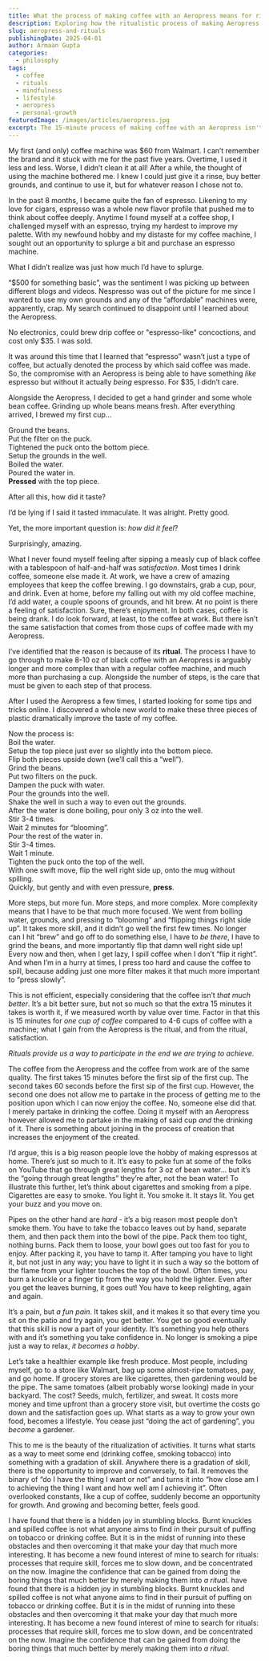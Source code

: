 ```yaml
---
title: What the process of making coffee with an Aeropress means for rituals
description: Exploring how the ritualistic process of making Aeropress coffee brings satisfaction through skill, concentration, and deliberate practice
slug: aeropress-and-rituals
publishingDate: 2025-04-01
author: Armaan Gupta
categories:
  - philosophy
tags:
  - coffee
  - rituals
  - mindfulness
  - lifestyle
  - aeropress
  - personal-growth
featuredImage: /images/articles/aeropress.jpg
excerpt: The 15-minute process of making coffee with an Aeropress isn't about efficiency—it's about the satisfaction that comes from participating in creation through deliberate, skillful ritual.
---
```

My first (and only) coffee machine was $60 from Walmart. I can’t remember the brand and it stuck with me for the past five years. Overtime, I used it less and less. Worse, I didn’t clean it at all! After a while, the thought of using the machine bothered me. I knew I could just give it a rinse, buy better grounds, and continue to use it, but for whatever reason I chose not to.

In the past 8 months, I became quite the fan of espresso. Likening to my love for cigars, espresso was a whole new flavor profile that pushed me to think about coffee deeply. Anytime I found myself at a coffee shop, I challenged myself with an espresso, trying my hardest to improve my palette. With my newfound hobby and my distaste for my coffee machine, I sought out an opportunity to splurge a bit and purchase an espresso machine.

What I didn’t realize was just how much I’d have to splurge.

“$500 for something basic”, was the sentiment I was picking up between different blogs and videos. Nespresso was out of the picture for me since I wanted to use my own grounds and any of the “affordable” machines were, apparently, crap. My search continued to disappoint until I learned about the Aeropress.

No electronics, could brew drip coffee or "espresso-like" concoctions, and cost only $35. I was sold.

It was around this time that I learned that “espresso” wasn’t just a type of coffee, but actually denoted the process by which said coffee was made. So, the compromise with an Aeropress is being able to have something *like* espresso but without it actually *being* espresso. For $35, I didn’t care.

Alongside the Aeropress, I decided to get a hand grinder and some whole bean coffee. Grinding up whole beans means fresh. After everything arrived, I brewed my first cup…

Ground the beans.<br/>
Put the filter on the puck.<br/>
Tightened the puck onto the bottom piece.<br/>
Setup the grounds in the well.<br/>
Boiled the water.<br/>
Poured the water in.<br/>
**Pressed** with the top piece.<br/>

After all this, how did it taste?

I’d be lying if I said it tasted immaculate. It was alright. Pretty good.

Yet, the more important question is: *how did it feel*?

Surprisingly, amazing.

What I never found myself feeling after sipping a measly cup of black coffee with a tablespoon of half-and-half was *satisfaction*. Most times I drink coffee, someone else made it. At work, we have a crew of amazing employees that keep the coffee brewing. I go downstairs, grab a cup, pour, and drink. Even at home, before my falling out with my old coffee machine, I’d add water, a couple spoons of grounds, and hit brew. At no point is there a feeling of satisfaction. Sure, there’s enjoyment. In both cases, coffee is being drank. I do look forward, at least, to the coffee at work. But there isn’t the same satisfaction that comes from those cups of coffee made with my Aeropress.

I’ve identified that the reason is because of its **ritual**. The process I have to go through to make 8-10 oz of black coffee with an Aeropress is arguably longer and more complex than with a regular coffee machine, and much more than purchasing a cup.
Alongside the number of steps, is the care that must be given to each step of that process.

After I used the Aeropress a few times, I started looking for some tips and tricks online. I discovered a whole new world to make these three pieces of plastic dramatically improve the taste of my coffee.

Now the process is:<br/>
Boil the water.<br/>
Setup the top piece just ever so slightly into the bottom piece.<br/>
Flip both pieces upside down (we’ll call this a “well”).<br/>
Grind the beans.<br/>
Put two filters on the puck.<br/>
Dampen the puck with water.<br/>
Pour the grounds into the well.<br/>
Shake the well in such a way to even out the grounds.<br/>
After the water is done boiling, pour only 3 oz into the well.<br/>
Stir 3-4 times.<br/>
Wait 2 minutes for “blooming”.<br/>
Pour the rest of the water in.<br/>
Stir 3-4 times.<br/>
Wait 1 minute.<br/>
Tighten the puck onto the top of the well.<br/>
With one swift move, flip the well right side up, onto the mug without spilling.<br/>
Quickly, but gently and with even pressure, **press**.<br/>

More steps, but more fun. More steps, and more complex. More complexity means that I have to be that much more focused. We went from boiling water, grounds, and pressing to “blooming” and “flipping things right side up”. It takes more skill, and it didn’t go well the first few times. No longer can I hit “brew” and go off to do something else, I have to *be there*, I have to grind the beans, and more importantly flip that damn well right side up! Every now and then, when I get lazy, I spill coffee when I don’t “flip it right”. And when I’m in a hurry at times, I press too hard and cause the coffee to spill, because adding just one more filter makes it that much more important to “press slowly”.

This is not efficient, especially considering that the coffee isn’t *that much better*. It’s a bit better sure, but not so much so that the extra 15 minutes it takes is worth it, if we measured worth by value over time. Factor in that this is 15 minutes for *one cup of coffee* compared to 4-6 cups of coffee with a machine; what I gain from the Aeropress is the ritual, and from the ritual, satisfaction.

*Rituals provide us a way to participate in the end we are trying to achieve.*

The coffee from the Aeropress and the coffee from work are of the same quality. The first takes 15 minutes before the first sip of the first cup. The second takes 60 seconds before the first sip of the first cup. However, the second one does not allow me to partake in the process of getting me to the position upon which I can now enjoy the coffee. No, someone else did that. I merely partake in drinking the coffee. Doing it myself with an Aeropress however allowed me to partake in the making of said cup *and* the drinking of it. There is something about joining in the process of creation that increases the enjoyment of the created.

I’d argue, this is a big reason people love the hobby of making espressos at home. There’s just so much to it. It’s easy to poke fun at some of the folks on YouTube that go through great lengths for 3 oz of bean water… but it’s the “going through great lengths” they’re after, not the bean water! To illustrate this further, let’s think about cigarettes and smoking from a pipe. Cigarettes are easy to smoke. You light it. You smoke it. It stays lit. You get your buzz and you move on.

Pipes on the other hand are *hard* - it’s a big reason most people don’t smoke them. You have to take the tobacco leaves out by hand, separate them, and then pack them into the bowl of the pipe. Pack them too tight, nothing burns. Pack them to loose, your bowl goes out too fast for you to enjoy. After packing it, you have to tamp it. After tamping you have to light it, but not just in any way; you have to light it in such a way so the bottom of the flame from your lighter touches the top of the bowl. Often times, you burn a knuckle or a finger tip from the way you hold the lighter. Even after you get the leaves burning, it goes out! You have to keep relighting, again and again.

It’s a pain, but *a fun pain*. It takes skill, and it makes it so that every time you sit on the patio and try again, you get better. You get so good eventually that this skill is now a part of your identity. It’s something you help others with and it’s something you take confidence in. No longer is smoking a pipe just a way to relax, *it becomes a hobby*.

Let’s take a healthier example like fresh produce. Most people, including myself, go to a store like Walmart, bag up some almost-ripe tomatoes, pay, and go home. If grocery stores are like cigarettes, then gardening would be the pipe. The same tomatoes (albeit probably worse looking) made in your backyard. The cost? Seeds, mulch, fertilizer, and sweat. It costs more money and time upfront than a grocery store visit, but overtime the costs go down and the satisfaction goes up. What starts as a way to grow your own food, becomes a lifestyle. You cease just “doing the act of gardening”, you *become* a gardener.

This to me is the beauty of the ritualization of activities. It turns what starts as a way to meet some end (drinking coffee, smoking tobacco) into something with a gradation of skill. Anywhere there is a gradation of skill, there is the opportunity to improve and conversely, to fail. It removes the binary of “do I have the thing I want or not” and turns it into “how close am I to achieving the thing I want and how well am I achieving it”. Often overlooked constants, like a cup of coffee, suddenly become an opportunity for growth. And growing and becoming better, feels good.

I have found that there is a hidden joy in stumbling blocks. Burnt knuckles and spilled coffee is not what anyone aims to find in their pursuit of puffing on tobacco or drinking coffee. But it is in the midst of running into these obstacles and then overcoming it that make your day that much more interesting. It has become a new found interest of mine to search for rituals: processes that require skill, forces me to slow down, and be concentrated on the now. Imagine the confidence that can be gained from doing the boring things that much better by merely making them into *a ritual*. have found that there is a hidden joy in stumbling blocks. Burnt knuckles and spilled coffee is not what anyone aims to find in their pursuit of puffing on tobacco or drinking coffee. But it is in the midst of running into these obstacles and then overcoming it that make your day that much more interesting. It has become a new found interest of mine to search for rituals: processes that require skill, forces me to slow down, and be concentrated on the now. Imagine the confidence that can be gained from doing the boring things that much better by merely making them into *a ritual*.